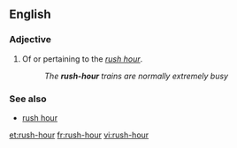 ==English==

===Adjective===
{{en-adj|-}}

# Of or pertaining to the ''[[rush hour]]''.
#:''The '''rush-hour''' trains are normally extremely busy''

===See also===
*[[rush hour]]

[[et:rush-hour]]
[[fr:rush-hour]]
[[vi:rush-hour]]